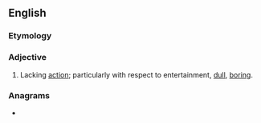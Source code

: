 ==English==

===Etymology===
{{suffix|en|action|less}}

===Adjective===
{{en-adj}}

# Lacking [[action]]; particularly with respect to entertainment, [[dull]], [[boring]].

===Anagrams===
* {{anagrams|en|coastlines|sectionals}}